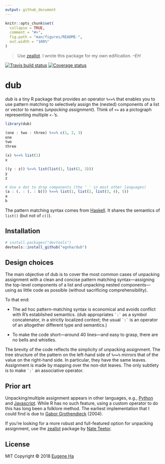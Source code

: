 ```yaml
---
output: github_document
---
```


<!-- README.md is generated from README.Rmd. Please edit that file -->

```r
knitr::opts_chunk$set(
  collapse = TRUE,
  comment = "#>",
  fig.path = "man/figures/README-",
  out.width = "100%"
)
```

> Use [zeallot](https://github.com/nteetor/zeallot). I wrote this package for my own edification. _–EH_

[![Travis build status](https://travis-ci.org/egnha/dub.svg?branch=master)](https://travis-ci.org/egnha/dub)
[![Coverage status](https://codecov.io/gh/egnha/dub/branch/master/graph/badge.svg)](https://codecov.io/github/egnha/dub?branch=master)

# dub

_dub_ is a tiny R package that provides an operator `%<=%` that enables you to use pattern matching to selectively assign the (nested) components of a list or vector to names (_unpacking assignment_). Think of `<=` as a pictograph representing multiple `<-`'s.

```r
library(dub)

(one : two : three) %<=% c(1, 2, 3)
one
two
three

(x) %<=% list(1)
x

((y : z)) %<=% list(list(1, list(2, 3)))
y
z

# Use a dot to drop components (the '_' in most other languages)
(a : (. : (. : b))) %<=% list(1, list(2, list(3, 4), 5))
a
b
```

The pattern matching syntax comes from [Haskell](https://en.wikibooks.org/wiki/Haskell/Pattern_matching). It shares the semantics of `list()` (but not of `c()`).

## Installation

```r
# install.packages("devtools")
devtools::install_github("egnha/dub")
```

## Design choices

The main objective of dub is to cover the most common cases of unpacking assignment with a clean and concise pattern matching syntax—assigning the top-level components of a list and unpacking nested components—using as little code as possible (without sacrificing comprehensibility).

To that end:

- The ad hoc pattern-matching syntax is economical and avoids conflict with R's established semantics. (dub appropriates `` `:` `` as a symbol concatenator, in a strictly localized context; the usual `` `:` `` is an operator of an altogether different type and semantics.)

- To make the code short—around 40 lines—and easy to grasp, there are no bells and whistles.

The brevity of the code reflects the simplicity of unpacking assignment. The tree structure of the pattern on the left-hand side of `%<=%` mirrors that of the value on the right-hand side. In particular, they have the same leaves. Assignment is made by mapping over the non-dot leaves. The only subtlety is to make `` `:` `` an associative operator.

## Prior art

Unpacking/multiple assignment appears in other languages, e.g., [Python](https://docs.python.org/3/tutorial/datastructures.html#tuples-and-sequences) and [Javascript](https://developer.mozilla.org/en-US/docs/Web/JavaScript/Reference/Operators/Destructuring_assignment). While R has no such feature, using a custom operator to do this has long been a folklore method. The earliest implementation that I could find is due to [Gabor Grothendieck](https://stat.ethz.ch/pipermail/r-help/2004-June/053343.html) (2004).

If you're looking for a more robust and full-featured option for unpacking assignment, use the [zeallot](https://github.com/nteetor/zeallot) package by [Nate Teetor](https://github.com/nteetor).

## License

MIT Copyright © 2018 [Eugene Ha](https://github.com/egnha)
